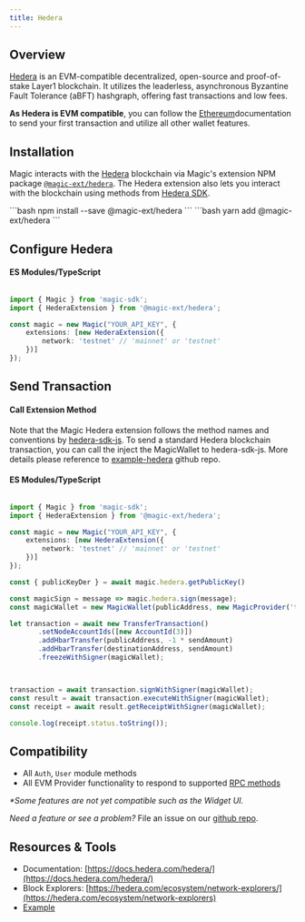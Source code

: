 ---
title: Hedera
---

## Overview

[Hedera](https://hedera.com/) is an EVM-compatible decentralized, open-source and proof-of-stake Layer1 blockchain. It utilizes the leaderless, asynchronous Byzantine Fault Tolerance (aBFT) hashgraph, offering fast transactions and low fees.

**As Hedera is EVM compatible**, you can follow the [Ethereum](/docs/embedded-wallet/blockchains/featured-chains/ethereum/javascript)documentation to send your first transaction and utilize all other wallet features.

## Installation

Magic interacts with the [Hedera](https://hedera.com/) blockchain via Magic's extension NPM package [`@magic-ext/hedera`](https://www.npmjs.com/package/@magic-ext/hedera). The Hedera extension also lets you interact with the blockchain using methods from [Hedera SDK](https://www.npmjs.com/package/hedera-sdk-js).

<Tabs>
  <Tab title="NPM">```bash npm install --save @magic-ext/hedera ```</Tab>
  <Tab title="Yarn">```bash yarn add @magic-ext/hedera ```</Tab>
</Tabs>

## Configure Hedera

#### ES Modules/TypeScript

```typescript TypeScript icon="square-js"

import { Magic } from 'magic-sdk';
import { HederaExtension } from '@magic-ext/hedera';

const magic = new Magic("YOUR_API_KEY", {
    extensions: [new HederaExtension({
        network: 'testnet' // 'mainnet' or 'testnet'
    })]
});
```

## Send Transaction

#### Call Extension Method

Note that the Magic Hedera extension follows the method names and conventions by [hedera-sdk-js](https://www.npmjs.com/package/hedera-sdk-js). To send a standard Hedera blockchain transaction, you can call the inject the MagicWallet to hedera-sdk-js. More details please reference to [example-hedera](https://github.com/magiclabs/example-hedera) github repo.

#### ES Modules/TypeScript

```typescript TypeScript icon="square-js"

import { Magic } from 'magic-sdk';
import { HederaExtension } from '@magic-ext/hedera';

const magic = new Magic("YOUR_API_KEY", {
    extensions: [new HederaExtension({
        network: 'testnet' // 'mainnet' or 'testnet'
    })]
});

const { publicKeyDer } = await magic.hedera.getPublicKey()

const magicSign = message => magic.hedera.sign(message);
const magicWallet = new MagicWallet(publicAddress, new MagicProvider('testnet'),                publicKeyDer, magicSign)

let transaction = await new TransferTransaction()
       .setNodeAccountIds([new AccountId(3)])
       .addHbarTransfer(publicAddress, -1 * sendAmount)
       .addHbarTransfer(destinationAddress, sendAmount)
       .freezeWithSigner(magicWallet);



transaction = await transaction.signWithSigner(magicWallet);
const result = await transaction.executeWithSigner(magicWallet);
const receipt = await result.getReceiptWithSigner(magicWallet);

console.log(receipt.status.toString());
```

## Compatibility

- All `Auth`, `User` module methods
- All EVM Provider functionality to respond to supported [RPC methods](/docs/embedded-wallet/api/client-side-sdks/web#evm-rpc-methods)

_\*Some features are not yet compatible such as the Widget UI._

_Need a feature or see a problem?_ File an issue on our [github repo](https://github.com/magiclabs/magic-js).

## Resources & Tools

- Documentation: [https://docs.hedera.com/hedera/](https://docs.hedera.com/hedera/)
- Block Explorers: [https://hedera.com/ecosystem/network-explorers/](https://hedera.com/ecosystem/network-explorers)
- [Example](https://github.com/magiclabs/example-hedera)
